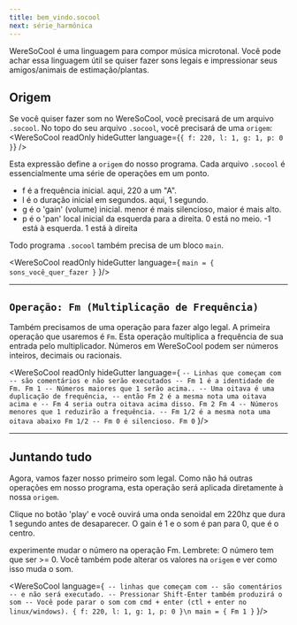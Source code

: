```yaml
---
title: bem_vindo.socool
next: série_harmônica
---
```



WereSoCool é uma linguagem para compor música microtonal. Você pode achar essa linguagem útil se quiser fazer sons legais e impressionar seus amigos/animais de estimação/plantas.


## Origem

Se você quiser fazer som no WereSoCool, você precisará de um arquivo `.socool`. No topo do seu arquivo `.socool`, você precisará de uma `origem`:
<WereSoCool
  readOnly
  hideGutter
  language={`{ f: 220, l: 1, g: 1, p: 0 }`}
/>

Esta expressão define a `origem` do nosso programa. Cada arquivo `.socool` é essencialmente uma série de operações em um ponto.

- f é a frequência inicial. aqui, 220 a um "A".
- l é o duração inicial em segundos. aqui, 1 segundo.
- g é o 'gain' (volume) inicial. menor é mais silencioso, maior é mais alto.
- p é o 'pan' local inicial da esquerda para a direita. 0 está no meio. -1 está à esquerda. 1 está à direita

Todo programa `.socool` também precisa de um bloco `main`.

<WereSoCool
  readOnly
  hideGutter
  language={
`main = {
  sons_você_quer_fazer
}`
}/>

---

## `Operação: Fm (Multiplicação de Frequência)`
Também precisamos de uma operação para fazer algo legal. A primeira operação que usaremos é `Fm`. Esta operação multiplica a frequência de sua entrada pelo multiplicador. Números em WereSoCool podem ser números inteiros, decimais ou racionais.

<WereSoCool
  readOnly
  hideGutter
  language={
`-- Linhas que começam com -- são comentários e não serão executados
-- Fm 1 é a identidade de Fm.
Fm 1
-- Números maiores que 1 serão acima..
-- Uma oitava é uma duplicação de frequência,
-- então Fm 2 é a mesma nota uma oitava acima e
-- Fm 4 seria outra oitava acima disso.
Fm 2
Fm 4
-- Números menores que 1 reduzirão a frequência.
-- Fm 1/2 é a mesma nota uma oitava abaixo
Fm 1/2
-- Fm 0 é silencioso.
Fm 0`
}/>

---

## Juntando tudo

Agora, vamos fazer nosso primeiro som legal. Como não há outras operações em nosso programa, esta operação será aplicada diretamente à nossa `origem`.

Clique no botão 'play' e você ouvirá uma onda senoidal em 220hz que dura 1 segundo antes de desaparecer. O gain é 1 e o som é pan para 0, que é o centro.

experimente mudar o número na operação Fm. Lembrete: O número tem que ser >= 0. Você também pode alterar os valores na `origem` e ver como isso muda o som.

<WereSoCool language={`
-- linhas que começam com -- são comentários
-- e não será executado.
-- Pressionar Shift-Enter também produzirá o som
-- Você pode parar o som com cmd + enter (ctl + enter no linux/windows).
{ f: 220, l: 1, g: 1, p: 0 }\n
main = {
  Fm 1
}`
}/>

